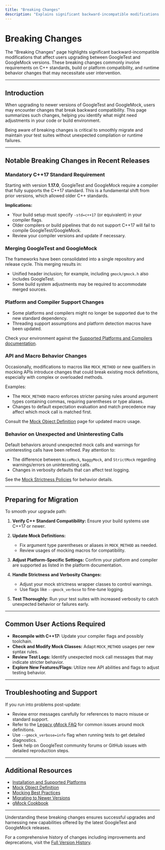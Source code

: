 ```yaml
---
title: "Breaking Changes"
description: "Explains significant backward-incompatible modifications across versions, such as required C++ standards changes or changes in supported platforms. Clearly flags what may require user intervention."
---
```


# Breaking Changes

The "Breaking Changes" page highlights significant backward-incompatible modifications that affect users upgrading between GoogleTest and GoogleMock versions. These breaking changes commonly involve requirements on C++ standards, build or platform compatibility, and runtime behavior changes that may necessitate user intervention.

---

## Introduction

When upgrading to newer versions of GoogleTest and GoogleMock, users may encounter changes that break backward compatibility. This page summarizes such changes, helping you identify what might need adjustments in your code or build environment.

Being aware of breaking changes is critical to smoothly migrate and maintain your test suites without unexpected compilation or runtime failures.

---

## Notable Breaking Changes in Recent Releases

### Mandatory C++17 Standard Requirement

Starting with version **1.17.0**, GoogleTest and GoogleMock require a compiler that fully supports the C++17 standard. This is a fundamental shift from prior versions, which allowed older C++ standards.

**Implications:**

- Your build setup must specify `-std=c++17` (or equivalent) in your compiler flags.
- Older compilers or build pipelines that do not support C++17 will fail to compile GoogleTest/GoogleMock.
- Review your compiler versions and update if necessary.

### Merging GoogleTest and GoogleMock

The frameworks have been consolidated into a single repository and release cycle. This merging results in:

- Unified header inclusion; for example, including `gmock/gmock.h` also includes GoogleTest.
- Some build system adjustments may be required to accommodate merged sources.

### Platform and Compiler Support Changes

- Some platforms and compilers might no longer be supported due to the new standard dependency.
- Threading support assumptions and platform detection macros have been updated.

Check your environment against the [Supported Platforms and Compilers documentation](https://google.github.io/googletest/faq/getting-started-faq/supported-platforms-compilers.html).

### API and Macro Behavior Changes

Occasionally, modifications to macros like `MOCK_METHOD` or new qualifiers in mocking APIs introduce changes that could break existing mock definitions, especially with complex or overloaded methods.

Examples:

- The `MOCK_METHOD` macro enforces stricter parsing rules around argument types containing commas, requiring parentheses or type aliases.
- Changes to default expectation evaluation and match precedence may affect which mock call is matched first.

Consult the [Mock Object Definition](../api-reference/gmock-mocking-apis/mock-object-definition.html) page for updated macro usage.

### Behavior on Unexpected and Uninteresting Calls

Default behaviors around unexpected mock calls and warnings for uninteresting calls have been refined. Pay attention to:

- The difference between `NiceMock`, `NaggyMock`, and `StrictMock` regarding warnings/errors on uninteresting calls.
- Changes in verbosity defaults that can affect test logging.

See the [Mock Strictness Policies](../api-reference/gmock-mocking-apis/strictness-policies.html) for behavior details.

---

## Preparing for Migration

To smooth your upgrade path:

1. **Verify C++ Standard Compatibility:**
   Ensure your build systems use C++17 or newer.

2. **Update Mock Definitions:**
   - Fix argument type parentheses or aliases in `MOCK_METHOD` as needed.
   - Review usages of mocking macros for compatibility.

3. **Adjust Platform-Specific Settings:**
   Confirm your platform and compiler are supported as listed in the platform documentation.

4. **Handle Strictness and Verbosity Changes:**
   - Adjust your mock strictness wrapper classes to control warnings.
   - Use flags like `--gmock_verbose` to fine-tune logging.

5. **Test Thoroughly:**
   Run your test suites with increased verbosity to catch unexpected behavior or failures early.

---

## Common User Actions Required

- **Recompile with C++17:** Update your compiler flags and possibly toolchain.
- **Check and Modify Mock Classes:** Adapt `MOCK_METHOD` usages per new syntax rules.
- **Review Test Logs:** Identify unexpected mock call messages that may indicate stricter behavior.
- **Explore New Features/Flags:** Utilize new API abilities and flags to adjust testing behavior.

---

## Troubleshooting and Support

If you run into problems post-update:

- Review error messages carefully for references to macro misuse or standard support.
- Refer to the [Legacy gMock FAQ](../faq/troubleshooting-advanced/mocking-edge-cases.html) for common issues around mock definitions.
- Use `--gmock_verbose=info` flag when running tests to get detailed diagnostics.
- Seek help on GoogleTest community forums or GitHub issues with detailed reproduction steps.

---

## Additional Resources

- [Installation and Supported Platforms](../getting-started/setup-basics/installation-platforms.md)
- [Mock Object Definition](../api-reference/gmock-mocking-apis/mock-object-definition.md)
- [Mocking Best Practices](../guides/real-world-patterns/mocking-best-practices.md)
- [Migrating to Newer Versions](../changelog/breaking-changes-and-migration/migration-faq.md)
- [gMock Cookbook](../docs/gmock_cook_book.md)

---

Understanding these breaking changes ensures successful upgrades and harnessing new capabilities offered by the latest GoogleTest and GoogleMock releases.

For a comprehensive history of changes including improvements and deprecations, visit the [Full Version History](../changelog/version-history-and-highlights/full-version-history.md).
